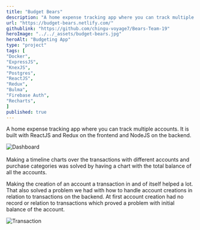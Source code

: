 ```yaml
---
title: "Budget Bears"
description: "A home expense tracking app where you can track multiple accounts."
url: "https://budget-bears.netlify.com/"
githublink: "https://github.com/chingu-voyage7/Bears-Team-19"
heroImage: "../../_assets/budget-bears.jpg"
heroAlt: "Budgeting App"
type: "project"
tags: [
"Docker",
"ExpressJS",
"KnexJS",
"Postgres",
"ReactJS",
"Redux",
"Bulma",
"Firebase Auth",
"Recharts",
]
published: true
---
```



A home expense tracking app where you can track multiple accounts. It is built with ReactJS and Redux on the frontend and NodeJS on the backend.

<div class="w-64 mx-auto my-4 md:float-right md:ml-4 md:mt-5">
  <Image src={dashboard} alt="Dashboard" />
</div>
<br />
Making a timeline charts over the transactions with different accounts and purchase categories was solved by having a chart with the total balance of all the accounts.

Making the creation of an account a transaction in and of itself helped a lot. That also solved a problem we had with how to handle account creations in relation to transactions on the backend. At first account creation had no record or relation to transactions which proved a problem with initial balance of the account.

<div class="w-64 mx-auto my-4 md:float-left md:mr-4 md:mt-5">
  <Image
    src={transaction}
    alt="Transaction"
  />
</div>
<br />
<div class="clearfix"></div>
